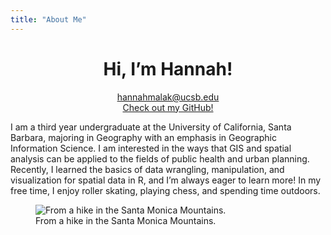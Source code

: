 ```yaml
---
title: "About Me"
---
```


<center>
# Hi, I'm Hannah!
<i class="fa fa-envelope"></i> [hannahmalak@ucsb.edu](mailto:hannahmalak@ucsb.edu) <br />
<i class="fa fa-github"></i> [Check out my GitHub!](https://github.com/hannahmalak)
</center>
  
I am a third year undergraduate at the University of California, Santa Barbara, majoring in Geography with an emphasis in Geographic Information Science. I am interested in the ways that GIS and spatial analysis can be applied to the fields of public health and urban planning. Recently, I learned the basics of data wrangling, manipulation, and visualization for spatial data in R, and I'm always eager to learn more! In my free time, I enjoy roller skating, playing chess, and spending time outdoors.

![From a hike in the Santa Monica Mountains.](img/samomountain.webp)
